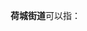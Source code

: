'''荷城街道'''可以指：
{{PRC admin/disambig|44/06/08/004/000|52/02/01/002/000}}
{{disambig|cat=四字乡级行政区划消歧义}}